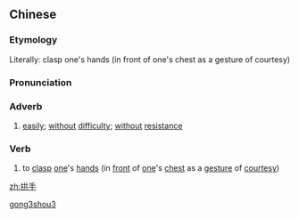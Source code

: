 ==Chinese==
{{zh-forms}}

===Etymology===
Literally: clasp one's hands (in front of one's chest as a gesture of courtesy)

===Pronunciation===
{{zh-pron
|m=gǒngshǒu
|mn=kióng-chhiú
|cat=adv,v
}}

===Adverb===
{{zh-adv}}

# {{lb|zh|literary}} [[easily]]; [[without]] [[difficulty]]; [[without]] [[resistance]]

===Verb===
{{zh-verb}}

# {{lb|zh|literary}} to [[clasp]] [[one]]'s [[hand]]s (in [[front]] of [[one]]'s [[chest]] as a [[gesture]] of [[courtesy]])

[[Category:Mandarin literary terms|gong3shou3]]

[[zh:拱手]]